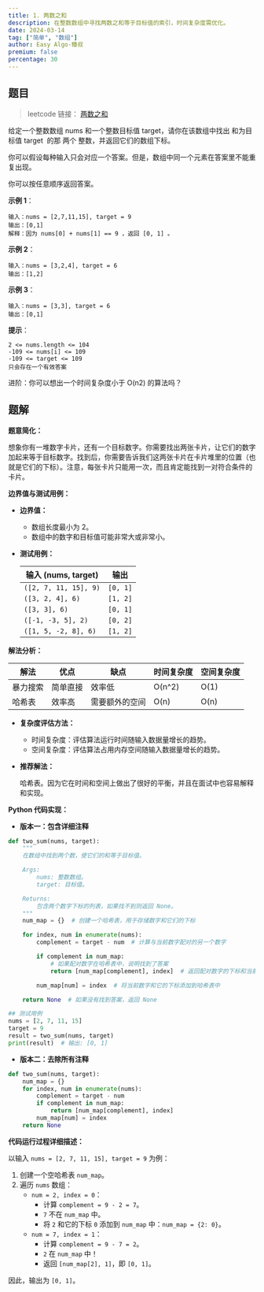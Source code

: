 ```yaml
---
title: 1. 两数之和
description: 在整数数组中寻找两数之和等于目标值的索引，时间复杂度需优化。
date: 2024-03-14
tag: ["简单", "数组"]
author: Easy Algo-臻叔
premium: false
percentage: 30
---
```


## 题目

> leetcode 链接： [两数之和](https://leetcode.cn/problems/two-sum/)

给定一个整数数组 nums 和一个整数目标值 target，请你在该数组中找出 和为目标值 target  的那 两个 整数，并返回它们的数组下标。

你可以假设每种输入只会对应一个答案。但是，数组中同一个元素在答案里不能重复出现。

你可以按任意顺序返回答案。

**示例 1**：

```
输入：nums = [2,7,11,15], target = 9
输出：[0,1]
解释：因为 nums[0] + nums[1] == 9 ，返回 [0, 1] 。
```

**示例 2**：
```
输入：nums = [3,2,4], target = 6
输出：[1,2]
```


**示例 3**：
```
输入：nums = [3,3], target = 6
输出：[0,1]
```


**提示**：
```
2 <= nums.length <= 104
-109 <= nums[i] <= 109
-109 <= target <= 109
只会存在一个有效答案
```

进阶：你可以想出一个时间复杂度小于 O(n2) 的算法吗？


## 题解

**题意简化：**

想象你有一堆数字卡片，还有一个目标数字。你需要找出两张卡片，让它们的数字加起来等于目标数字。找到后，你需要告诉我们这两张卡片在卡片堆里的位置（也就是它们的下标）。注意，每张卡片只能用一次，而且肯定能找到一对符合条件的卡片。

**边界值与测试用例：**

*   **边界值：**
    *   数组长度最小为 2。
    *   数组中的数字和目标值可能非常大或非常小。

*   **测试用例：**

    | 输入 (nums, target) | 输出 |
    |---|---|
    | `([2, 7, 11, 15], 9)` | `[0, 1]` |
    | `([3, 2, 4], 6)` | `[1, 2]` |
    | `([3, 3], 6)` | `[0, 1]` |
    | `([-1, -3, 5], 2)` | `[0, 2]` |
    | `([1, 5, -2, 8], 6)` | `[1, 2]` |

**解法分析：**

| 解法 | 优点 | 缺点 | 时间复杂度 | 空间复杂度 |
|---|---|---|---|---|
| 暴力搜索 | 简单直接 | 效率低 | O(n^2) | O(1) |
| 哈希表 | 效率高 | 需要额外的空间 | O(n) | O(n) |

*   **复杂度评估方法：**
    *   时间复杂度：评估算法运行时间随输入数据量增长的趋势。
    *   空间复杂度：评估算法占用内存空间随输入数据量增长的趋势。

*   **推荐解法：**

    哈希表。因为它在时间和空间上做出了很好的平衡，并且在面试中也容易解释和实现。

**Python 代码实现：**

*   **版本一：包含详细注释**

```python
def two_sum(nums, target):
    """
    在数组中找到两个数，使它们的和等于目标值。

    Args:
        nums: 整数数组。
        target: 目标值。

    Returns:
        包含两个数字下标的列表，如果找不到则返回 None。
    """
    num_map = {}  # 创建一个哈希表，用于存储数字和它们的下标

    for index, num in enumerate(nums):
        complement = target - num  # 计算与当前数字配对的另一个数字

        if complement in num_map:
            # 如果配对数字在哈希表中，说明找到了答案
            return [num_map[complement], index]  # 返回配对数字的下标和当前数字的下标

        num_map[num] = index  # 将当前数字和它的下标添加到哈希表中

    return None  # 如果没有找到答案，返回 None

## 测试用例
nums = [2, 7, 11, 15]
target = 9
result = two_sum(nums, target)
print(result)  # 输出: [0, 1]
```

*   **版本二：去除所有注释**

```python
def two_sum(nums, target):
    num_map = {}
    for index, num in enumerate(nums):
        complement = target - num
        if complement in num_map:
            return [num_map[complement], index]
        num_map[num] = index
    return None
```

**代码运行过程详细描述：**

以输入 `nums = [2, 7, 11, 15], target = 9` 为例：

1.  创建一个空哈希表 `num_map`。
2.  遍历 `nums` 数组：
    *   `num = 2, index = 0`：
        *   计算 `complement = 9 - 2 = 7`。
        *   `7` 不在 `num_map` 中。
        *   将 `2` 和它的下标 `0` 添加到 `num_map` 中：`num_map = {2: 0}`。
    *   `num = 7, index = 1`：
        *   计算 `complement = 9 - 7 = 2`。
        *   `2` 在 `num_map` 中！
        *   返回 `[num_map[2], 1]`，即 `[0, 1]`。

因此，输出为 `[0, 1]`。
